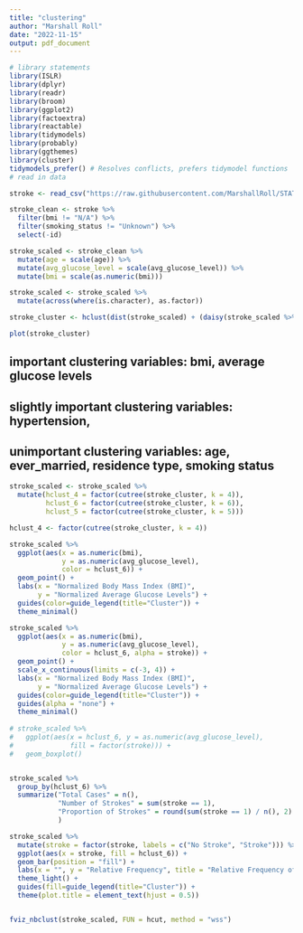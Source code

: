 ```yaml
---
title: "clustering"
author: "Marshall Roll"
date: "2022-11-15"
output: pdf_document
---
```


```r
# library statements 
library(ISLR)
library(dplyr)
library(readr)
library(broom)
library(ggplot2)
library(factoextra)
library(reactable)
library(tidymodels) 
library(probably)
library(ggthemes)
library(cluster)
tidymodels_prefer() # Resolves conflicts, prefers tidymodel functions
# read in data

stroke <- read_csv("https://raw.githubusercontent.com/MarshallRoll/STAT_253_Project/main/healthcare-dataset-stroke-data.csv?token=GHSAT0AAAAAAB2VESBM5CKF2AR2WIX2MS76Y3CZIYQ")

stroke_clean <- stroke %>% 
  filter(bmi != "N/A") %>% 
  filter(smoking_status != "Unknown") %>% 
  select(-id)
```

```r
stroke_scaled <- stroke_clean %>% 
  mutate(age = scale(age)) %>% 
  mutate(avg_glucose_level = scale(avg_glucose_level)) %>% 
  mutate(bmi = scale(as.numeric(bmi)))

stroke_scaled <- stroke_scaled %>% 
  mutate(across(where(is.character), as.factor))
```

```r
stroke_cluster <- hclust(dist(stroke_scaled) + (daisy(stroke_scaled %>% select(where(is.factor)), metric = "gower")), method = "complete")

plot(stroke_cluster)
```
## important clustering variables: bmi, average glucose levels

## slightly important clustering variables: hypertension,
## unimportant clustering variables: age, ever_married, residence type, smoking status

```r
stroke_scaled <- stroke_scaled %>% 
  mutate(hclust_4 = factor(cutree(stroke_cluster, k = 4)), 
         hclust_6 = factor(cutree(stroke_cluster, k = 6)), 
         hclust_5 = factor(cutree(stroke_cluster, k = 5))) 

hclust_4 <- factor(cutree(stroke_cluster, k = 4))

stroke_scaled %>% 
  ggplot(aes(x = as.numeric(bmi),
             y = as.numeric(avg_glucose_level),
             color = hclust_6)) +
  geom_point() +
  labs(x = "Normalized Body Mass Index (BMI)",
       y = "Normalized Average Glucose Levels") + 
  guides(color=guide_legend(title="Cluster")) +
  theme_minimal()

stroke_scaled %>% 
  ggplot(aes(x = as.numeric(bmi),
             y = as.numeric(avg_glucose_level),
             color = hclust_6, alpha = stroke)) +
  geom_point() + 
  scale_x_continuous(limits = c(-3, 4)) + 
  labs(x = "Normalized Body Mass Index (BMI)",
       y = "Normalized Average Glucose Levels") + 
  guides(color=guide_legend(title="Cluster")) +
  guides(alpha = "none") +
  theme_minimal()
  
# stroke_scaled %>% 
#   ggplot(aes(x = hclust_6, y = as.numeric(avg_glucose_level), 
#              fill = factor(stroke))) +
#   geom_boxplot()


stroke_scaled %>% 
  group_by(hclust_6) %>% 
  summarize("Total Cases" = n(),
            "Number of Strokes" = sum(stroke == 1), 
            "Proportion of Strokes" = round(sum(stroke == 1) / n(), 2)
            )

stroke_scaled %>% 
  mutate(stroke = factor(stroke, labels = c("No Stroke", "Stroke"))) %>%
  ggplot(aes(x = stroke, fill = hclust_6)) + 
  geom_bar(position = "fill") +
  labs(x = "", y = "Relative Frequency", title = "Relative Frequency of Stroke Event by Cluster") +
  theme_light() + 
  guides(fill=guide_legend(title="Cluster")) + 
  theme(plot.title = element_text(hjust = 0.5))



```



```r
fviz_nbclust(stroke_scaled, FUN = hcut, method = "wss")
```

